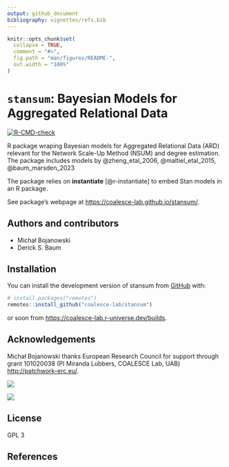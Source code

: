 ```yaml
---
output: github_document
bibliography: vignettes/refs.bib
---
```


<!-- README.md is generated from README.Rmd. Please edit that file -->

```r
knitr::opts_chunk$set(
  collapse = TRUE,
  comment = "#>",
  fig.path = "man/figures/README-",
  out.width = "100%"
)
```

# `stansum`: Bayesian Models for Aggregated Relational Data

<!-- badges: start -->
[![R-CMD-check](https://github.com/coalesce-lab/stansum/actions/workflows/R-CMD-check.yaml/badge.svg)](https://github.com/coalesce-lab/stansum/actions/workflows/R-CMD-check.yaml)
<!-- badges: end -->

R package wraping Bayesian models for Aggregated Relational Data (ARD) relevant for the Network Scale-Up Method (NSUM) and degree estimation. The package includes models by
@zheng_etal_2006, @maltiel_etal_2015, @baum_marsden_2023

The package relies on **instantiate** [@r-instantiate] to embed Stan models in an R package.

See package's webpage at <https://coalesce-lab.github.io/stansum/>.




## Authors and contributors

- Michał Bojanowski
- Derick S. Baum




## Installation

You can install the development version of stansum from [GitHub](https://github.com/) with:

``` r
# install.packages("remotes")
remotes::install_github("coalesce-lab/stansum")
```

or soon from <https://coalesce-lab.r-universe.dev/builds>.


## Acknowledgements

Michał Bojanowski thanks European Research Council for support through grant 101020038 (PI Miranda Lubbers, COALESCE Lab, UAB) <http://patchwork-erc.eu/>.
    

[![](man/figures/logos-patchwork.png)](http://coalesce-lab.com/en)

![](man/figures/logos-erc.png)

## License

GPL 3


## References
